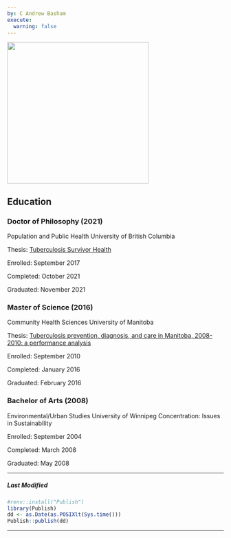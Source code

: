 ```yaml
---
by: C Andrew Basham
execute: 
  warning: false
---
```


![](images/Basham_headshot.jpg){width="329"}

## Education

### Doctor of Philosophy (2021)

Population and Public Health University of British Columbia

Thesis: [Tuberculosis Survivor Health](https://dx.doi.org/10.14288/1.0402446)

Enrolled: September 2017

Completed: October 2021

Graduated: November 2021

### Master of Science (2016)

Community Health Sciences University of Manitoba

Thesis: [Tuberculosis prevention, diagnosis, and care in Manitoba, 2008-2010: a performance analysis](http://hdl.handle.net/1993/31050)

Enrolled: September 2010

Completed: January 2016

Graduated: February 2016

### Bachelor of Arts (2008)

Environmental/Urban Studies University of Winnipeg Concentration: Issues in Sustainability

Enrolled: September 2004

Completed: March 2008

Graduated: May 2008

------------------------------------------------------------------------

##### Last Modified

```r
#renv::install("Publish")
library(Publish)
dd <- as.Date(as.POSIXlt(Sys.time()))
Publish::publish(dd)
```

------------------------------------------------------------------------

## 
